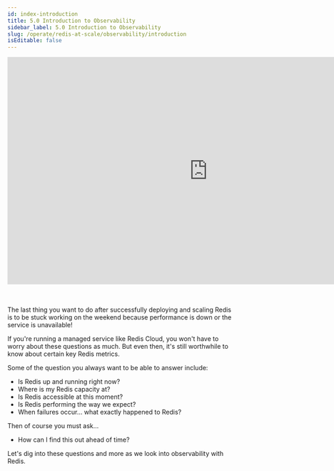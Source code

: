 ```yaml
---
id: index-introduction
title: 5.0 Introduction to Observability
sidebar_label: 5.0 Introduction to Observability
slug: /operate/redis-at-scale/observability/introduction
isEditable: false
---
```



<div align="center">
<iframe width="896" height="509" src="https://www.youtube.com/embed/hO1AGE3I_bU" title="YouTube video player" frameborder="0" allow="accelerometer; autoplay; clipboard-write; encrypted-media; gyroscope; picture-in-picture" allowfullscreen></iframe>
</div>
<br />
<br />
<p>The last thing you want to do after successfully deploying and scaling Redis is to be stuck working on the weekend because performance is down or the service is unavailable!</p>

If you're running a managed service like Redis Cloud, you won't have to worry about these questions as much. But even then, it's still worthwhile to know about certain key Redis metrics.

Some of the question you always want to be able to answer include:
- Is Redis up and running right now?
- Where is my Redis capacity at?
- Is Redis accessible at this moment?
- Is Redis performing the way we expect?
- When failures occur… what exactly happened to Redis?

Then of course you must ask... 
- How can I find this out ahead of time?

Let's dig into these questions and more as we look into observability with Redis.



